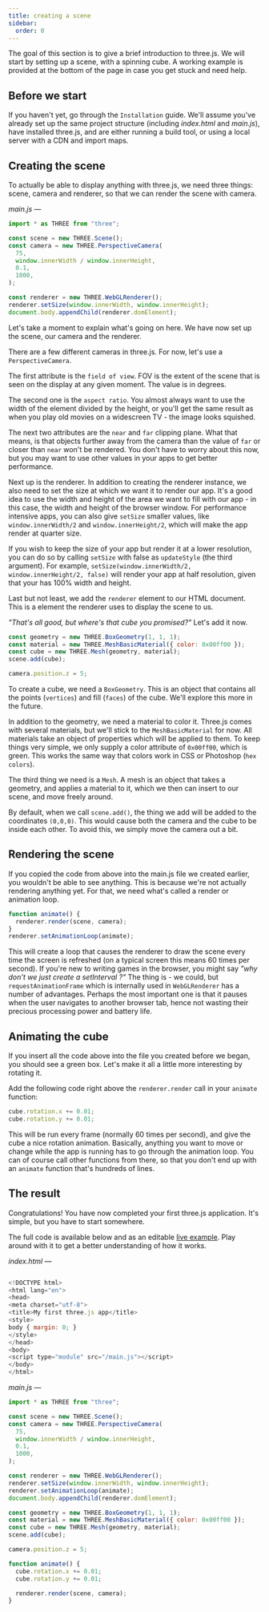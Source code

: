```yaml
---
title: creating a scene
sidebar:
  order: 0
---
```


The goal of this section is to give a brief introduction to three.js. We will start by setting up a scene, with a spinning cube. A working example is provided at the bottom of the page in case you get stuck and need help.

## Before we start

If you haven't yet, go through the `Installation` guide. We'll assume you've already set up the same project structure (including _index.html_ and _main.js_), have installed three.js, and are either running a build tool, or using a local server with a CDN and import maps.

## Creating the scene

To actually be able to display anything with three.js, we need three things: scene, camera and renderer, so that we can render the scene with camera.

_main.js —_

```js
import * as THREE from "three";

const scene = new THREE.Scene();
const camera = new THREE.PerspectiveCamera(
  75,
  window.innerWidth / window.innerHeight,
  0.1,
  1000,
);

const renderer = new THREE.WebGLRenderer();
renderer.setSize(window.innerWidth, window.innerHeight);
document.body.appendChild(renderer.domElement);
```

Let's take a moment to explain what's going on here. We have now set up the scene, our camera and the renderer.

There are a few different cameras in three.js. For now, let's use a `PerspectiveCamera`.

The first attribute is the `field of view`. FOV is the extent of the scene that is seen on the display at any given moment. The value is in degrees.

The second one is the `aspect ratio`. You almost always want to use the width of the element divided by the height, or you'll get the same result as when you play old movies on a widescreen TV - the image looks squished.

The next two attributes are the `near` and `far` clipping plane. What that means, is that objects further away from the camera than the value of `far` or closer than `near` won't be rendered. You don't have to worry about this now, but you may want to use other values in your apps to get better performance.

Next up is the renderer. In addition to creating the renderer instance, we also need to set the size at which we want it to render our app. It's a good idea to use the width and height of the area we want to fill with our app - in this case, the width and height of the browser window. For performance intensive apps, you can also give `setSize` smaller values, like `window.innerWidth/2` and `window.innerHeight/2`, which will make the app render at quarter size.

If you wish to keep the size of your app but render it at a lower resolution, you can do so by calling `setSize` with false as `updateStyle` (the third argument). For example, `setSize(window.innerWidth/2, window.innerHeight/2, false)` will render your app at half resolution, given that your <canvas> has 100% width and height.

Last but not least, we add the `renderer` element to our HTML document. This is a <canvas> element the renderer uses to display the scene to us.

_"That's all good, but where's that cube you promised?"_ Let's add it now.

```js
const geometry = new THREE.BoxGeometry(1, 1, 1);
const material = new THREE.MeshBasicMaterial({ color: 0x00ff00 });
const cube = new THREE.Mesh(geometry, material);
scene.add(cube);

camera.position.z = 5;
```

To create a cube, we need a `BoxGeometry`. This is an object that contains all the points (`vertices`) and fill (`faces`) of the cube. We'll explore this more in the future.

In addition to the geometry, we need a material to color it. Three.js comes with several materials, but we'll stick to the `MeshBasicMaterial` for now. All materials take an object of properties which will be applied to them. To keep things very simple, we only supply a color attribute of `0x00ff00`, which is green. This works the same way that colors work in CSS or Photoshop (`hex colors`).

The third thing we need is a `Mesh`. A mesh is an object that takes a geometry, and applies a material to it, which we then can insert to our scene, and move freely around.

By default, when we call `scene.add()`, the thing we add will be added to the coordinates `(0,0,0)`. This would cause both the camera and the cube to be inside each other. To avoid this, we simply move the camera out a bit.

## Rendering the scene

If you copied the code from above into the main.js file we created earlier, you wouldn't be able to see anything. This is because we're not actually rendering anything yet. For that, we need what's called a render or animation loop.

```js
function animate() {
  renderer.render(scene, camera);
}
renderer.setAnimationLoop(animate);
```

This will create a loop that causes the renderer to draw the scene every time the screen is refreshed (on a typical screen this means 60 times per second). If you're new to writing games in the browser, you might say _"why don't we just create a setInterval ?"_ The thing is - we could, but `requestAnimationFrame` which is internally used in `WebGLRenderer` has a number of advantages. Perhaps the most important one is that it pauses when the user navigates to another browser tab, hence not wasting their precious processing power and battery life.

## Animating the cube

If you insert all the code above into the file you created before we began, you should see a green box. Let's make it all a little more interesting by rotating it.

Add the following code right above the `renderer.render` call in your `animate` function:

```js
cube.rotation.x += 0.01;
cube.rotation.y += 0.01;
```

This will be run every frame (normally 60 times per second), and give the cube a nice rotation animation. Basically, anything you want to move or change while the app is running has to go through the animation loop. You can of course call other functions from there, so that you don't end up with an `animate` function that's hundreds of lines.

## The result

Congratulations! You have now completed your first three.js application. It's simple, but you have to start somewhere.

The full code is available below and as an editable [ live example](https://jsfiddle.net/tswh48fL/). Play around with it to get a better understanding of how it works.

_index.html —_

```js

<!DOCTYPE html>
<html lang="en">
<head>
<meta charset="utf-8">
<title>My first three.js app</title>
<style>
body { margin: 0; }
</style>
</head>
<body>
<script type="module" src="/main.js"></script>
</body>
</html>
```

_main.js —_

```js
import * as THREE from "three";

const scene = new THREE.Scene();
const camera = new THREE.PerspectiveCamera(
  75,
  window.innerWidth / window.innerHeight,
  0.1,
  1000,
);

const renderer = new THREE.WebGLRenderer();
renderer.setSize(window.innerWidth, window.innerHeight);
renderer.setAnimationLoop(animate);
document.body.appendChild(renderer.domElement);

const geometry = new THREE.BoxGeometry(1, 1, 1);
const material = new THREE.MeshBasicMaterial({ color: 0x00ff00 });
const cube = new THREE.Mesh(geometry, material);
scene.add(cube);

camera.position.z = 5;

function animate() {
  cube.rotation.x += 0.01;
  cube.rotation.y += 0.01;

  renderer.render(scene, camera);
}
```
